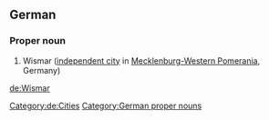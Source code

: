 ==German==
{{wikipedia}}
{{wikipedia|lang=de}}

===Proper noun===
{{head|de|proper nouns}}
# Wismar ([[independent city]] in [[Mecklenburg-Western Pomerania]], Germany)
[[Category:de:Cities]]
[[Category:German proper nouns]]

[[de:Wismar]]